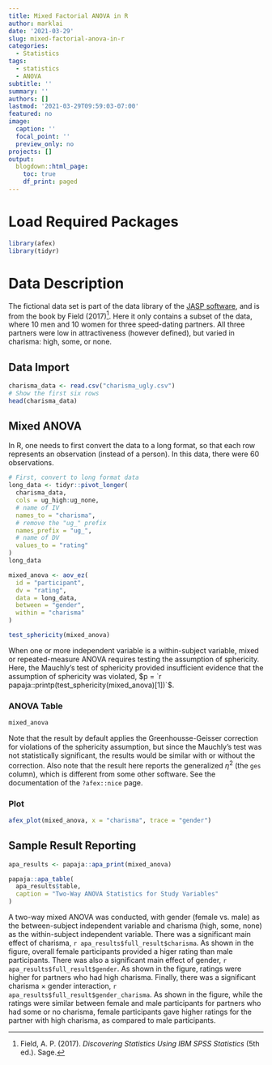 ```yaml
---
title: Mixed Factorial ANOVA in R
author: marklai
date: '2021-03-29'
slug: mixed-factorial-anova-in-r
categories:
  - Statistics
tags:
  - statistics
  - ANOVA
subtitle: ''
summary: ''
authors: []
lastmod: '2021-03-29T09:59:03-07:00'
featured: no
image:
  caption: ''
  focal_point: ''
  preview_only: no
projects: []
output:
  blogdown::html_page:
    toc: true
    df_print: paged
---
```


# Load Required Packages

```r
library(afex)
library(tidyr)
```


# Data Description

The fictional data set is part of the data library of the [JASP software](https://jasp-stats.org/), and is from the book by Field (2017)[^field2017]. Here it only contains a subset of the data, where 10 men and 10 women for three speed-dating partners. All three partners were low in attractiveness (however defined), but varied in charisma: high, some, or none. 

[^field2017]: Field, A. P. (2017). *Discovering Statistics Using IBM SPSS Statistics* (5th ed.). Sage.

## Data Import

```r
charisma_data <- read.csv("charisma_ugly.csv")
# Show the first six rows
head(charisma_data)
```

## Mixed ANOVA

In R, one needs to first convert the data to a long format, so that each row represents an observation (instead of a person). In this data, there were 60 observations. 

```r
# First, convert to long format data
long_data <- tidyr::pivot_longer(
  charisma_data,
  cols = ug_high:ug_none,
  # name of IV
  names_to = "charisma",
  # remove the "ug_" prefix
  names_prefix = "ug_", 
  # name of DV
  values_to = "rating"
)
long_data
```

```r
mixed_anova <- aov_ez(
  id = "participant",
  dv = "rating",
  data = long_data,
  between = "gender",
  within = "charisma"
)
```

```r
test_sphericity(mixed_anova)
```

When one or more independent variable is a within-subject variable, mixed or repeated-measure ANOVA requires testing the assumption of sphericity. Here, the Mauchly's test of sphericity provided insufficient evidence that the assumption of sphericity was violated, $p = `r papaja::printp(test_sphericity(mixed_anova)[1])`$. 

### ANOVA Table

```r
mixed_anova
```

Note that the result by default applies the Greenhousse-Geisser correction for violations of the sphericity assumption, but since the Mauchly's test was not statistically significant, the results would be similar with or without the correction. Also note that the result here reports the generalized $\eta^2$ (the `ges` column), which is different from some other software. See the documentation of the `?afex::nice` page. 

### Plot

```r
afex_plot(mixed_anova, x = "charisma", trace = "gender")
```

## Sample Result Reporting

```r
apa_results <- papaja::apa_print(mixed_anova)
```

```r
papaja::apa_table(
  apa_results$table, 
  caption = "Two-Way ANOVA Statistics for Study Variables"
)
```



A two-way mixed ANOVA was conducted, with gender (female vs. male) as the between-subject independent variable and charisma (high, some, none) as the within-subject independent variable. There was a significant main effect of charisma, `r apa_results$full_result$charisma`. As shown in the figure, overall female participants provided a higer rating than male participants. There was also a significant main effect of gender, `r apa_results$full_result$gender`. As shown in the figure, ratings were higher for partners who had high charisma. Finally, there was a significant charisma $\times$ gender interaction, `r apa_results$full_result$gender_charisma`. As shown in the figure, while the ratings were similar between female and male participants for partners who had some or no charisma, female participants gave higher ratings for the partner with high charisma, as compared to male participants. 

